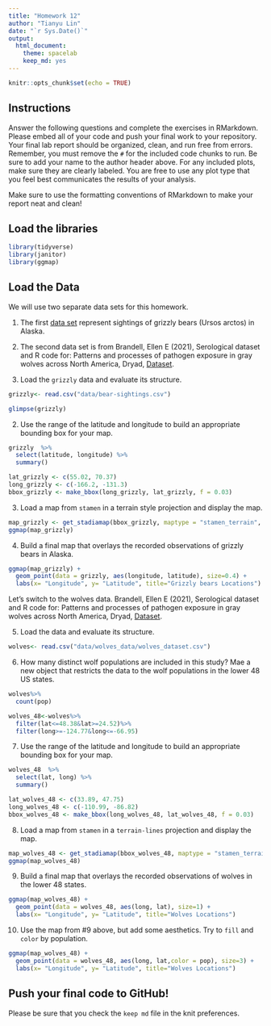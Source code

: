 ```yaml
---
title: "Homework 12"
author: "Tianyu Lin"
date: "`r Sys.Date()`"
output:
  html_document: 
    theme: spacelab
    keep_md: yes
---
```


```r
knitr::opts_chunk$set(echo = TRUE)
```

## Instructions
Answer the following questions and complete the exercises in RMarkdown. Please embed all of your code and push your final work to your repository. Your final lab report should be organized, clean, and run free from errors. Remember, you must remove the `#` for the included code chunks to run. Be sure to add your name to the author header above. For any included plots, make sure they are clearly labeled. You are free to use any plot type that you feel best communicates the results of your analysis.  

Make sure to use the formatting conventions of RMarkdown to make your report neat and clean!  

## Load the libraries  
```r
library(tidyverse)
library(janitor)
library(ggmap)
``` 
## Load the Data
We will use two separate data sets for this homework.  

1. The first [data set](https://rcweb.dartmouth.edu/~f002d69/workshops/index_rspatial.html) represent sightings of grizzly bears (Ursos arctos) in Alaska.  

2. The second data set is from Brandell, Ellen E (2021), Serological dataset and R code for: Patterns and processes of pathogen exposure in gray wolves across North America, Dryad, [Dataset](https://doi.org/10.5061/dryad.5hqbzkh51).  

1. Load the `grizzly` data and evaluate its structure.  
```r
grizzly<- read.csv("data/bear-sightings.csv")
```

```r
glimpse(grizzly)
```

2. Use the range of the latitude and longitude to build an appropriate bounding box for your map. 
```r
grizzly  %>% 
  select(latitude, longitude) %>% 
  summary()
```

```r
lat_grizzly <- c(55.02, 70.37)
long_grizzly <- c(-166.2, -131.3)
bbox_grizzly <- make_bbox(long_grizzly, lat_grizzly, f = 0.03)
```

3. Load a map from `stamen` in a terrain style projection and display the map.  
```r
map_grizzly <- get_stadiamap(bbox_grizzly, maptype = "stamen_terrain", zoom=7)
ggmap(map_grizzly)
```

4. Build a final map that overlays the recorded observations of grizzly bears in Alaska.  
```r
ggmap(map_grizzly) + 
  geom_point(data = grizzly, aes(longitude, latitude), size=0.4) +
  labs(x= "Longitude", y= "Latitude", title="Grizzly bears Locations")
```

Let's switch to the wolves data. Brandell, Ellen E (2021), Serological dataset and R code for: Patterns and processes of pathogen exposure in gray wolves across North America, Dryad, [Dataset](https://doi.org/10.5061/dryad.5hqbzkh51).  

5. Load the data and evaluate its structure.  
```r
wolves<- read.csv("data/wolves_data/wolves_dataset.csv")
```

6. How many distinct wolf populations are included in this study? Mae a new object that restricts the data to the wolf populations in the lower 48 US states.  
```r
wolves%>%
  count(pop)
```

```r
wolves_48<-wolves%>%
  filter(lat<=48.38&lat>=24.52)%>%
  filter(long>=-124.77&long<=-66.95)
```

7. Use the range of the latitude and longitude to build an appropriate bounding box for your map. 
```r
wolves_48  %>% 
  select(lat, long) %>% 
  summary()
```

```r
lat_wolves_48 <- c(33.89, 47.75)
long_wolves_48 <- c(-110.99, -86.82)
bbox_wolves_48 <- make_bbox(long_wolves_48, lat_wolves_48, f = 0.03)
```

8.  Load a map from `stamen` in a `terrain-lines` projection and display the map.  
```r
map_wolves_48 <- get_stadiamap(bbox_wolves_48, maptype = "stamen_terrain_lines", zoom=5)
ggmap(map_wolves_48)
```
9. Build a final map that overlays the recorded observations of wolves in the lower 48 states.  
```r
ggmap(map_wolves_48) + 
  geom_point(data = wolves_48, aes(long, lat), size=1) +
  labs(x= "Longitude", y= "Latitude", title="Wolves Locations")
```

10. Use the map from #9 above, but add some aesthetics. Try to `fill` and `color` by population.  
```r
ggmap(map_wolves_48) + 
  geom_point(data = wolves_48, aes(long, lat,color = pop), size=3) +
  labs(x= "Longitude", y= "Latitude", title="Wolves Locations")
```

## Push your final code to GitHub!
Please be sure that you check the `keep md` file in the knit preferences. 
